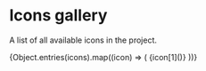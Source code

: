 

<Meta title="Tokens/Icons" />

# Icons gallery

A list of all available icons in the project.

<IconGallery>
  {Object.entries(icons).map((icon) => (
    <IconItem key={icon[0]} name={icon[0]}>
      {icon[1]()}
    </IconItem>
  ))}
</IconGallery>
